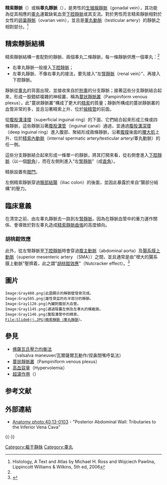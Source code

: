 {{Infobox vein
| Name        = 精索靜脈
| Latin       = Vena testicularis, <br/>vena spermatica
| Image       = Gray590.png
| Caption     = Spermatic veins.
| Image2      =
| Caption2    =
| DrainsFrom  =
| Source      = {{le|Pampiniform plexus}}
| DrainsTo    = [[下腔靜脈|下腔靜脈]]、{{le|left renal vein}}
| Artery      = {{le|Testicular artery}}
<!--
| GraySubject = 173
| GrayPage    = 678
| DorlandsPre = v_04
| DorlandsSuf = 12848708
-->
}}
'''精索靜脈'''（{{lang-en|spermatic vein}}）或稱'''睾丸靜脈'''（{{lang|en|'''testicular vein'''}}），是男性的[[生殖腺靜脈|生殖腺靜脈]]（gonadal vein），其功能為從其相應的[[睾丸|睾丸]]運載缺氧血至[[下腔靜脈|下腔靜脈]]或其支流。對於男性而言精索靜脈相對於女性的[[卵巢靜脈|卵巢靜脈]]（ovarian vein），並且是[[睾丸動脈|睾丸動脈]]（testicular artery）的靜脈之相對部分。<ref name="speraticveinhisto">Histology, A Text and Atlas by Michael H. Ross and Wojciech Pawlina, Lippincott Williams & Wilkins, 5th ed, 2006</ref>

==精索靜脈結構== 
精索靜脈結構一套配對的靜脈、兩個睾丸二條靜脈，每一條靜脈供應一個睾丸：<ref name="speraticveinhisto" />
* 右睾丸靜脈一般接入[[下腔靜脈|下腔靜脈]]；
* 左睾丸靜脈、不像右睾丸的接法，要先接入“左[[腎靜脈|腎靜脈]]（renal vein）”、再接入下腔靜脈。

靜脈從[[睾丸|睾丸]]的背面出現，並接收來自於[[附睾|附睾]]的分支靜脈；接著這些分支靜脈結合起來，形成一股錯綜複雜的神經叢、稱為[[蔓狀靜脈叢|蔓狀靜脈叢]]（Pampiniform venous plexus），此"蔓狀靜脈叢"構成了更大的[[精索|精索]]的質量；靜脈所構成的蔓狀靜脈叢的血管非常的多，並且沿著精索上升、位於[[输精管|输精管]]的前面。

從[[腹股溝淺環|腹股溝淺環]]（superficial inguinal ring）的下面、它們結合起來形成三條或四條靜脈，這些靜脈沿著[[腹股溝管|腹股溝管]]（inguinal canal）通過，並通過[[腹股溝深環|腹股溝深環]]（deep inguinal ring）進入腹部、聚結形成兩條靜脈，沿著[[腹膜|腹膜]]後面的[[腰大肌|腰大肌]]上升、位於[[睾丸動脈|精索內動脈]]（internal spermatic artery/testicular artery/睾丸動脈）的任一側。

這些分支靜脈結合起來形成一條單一的靜脈，將其打開來看，從右側會進入[[下腔靜脈|下腔靜脈]]（以一個[[角#角的种类|銳角]]），而在左側則進入“左[[腎靜脈|腎靜脈]]”（成[[直角|直角]]）。

精脈設置有[[閥門|閥門]]。

左側精索靜脈穿過[[髂部結腸|髂部結腸]]（iliac colon）的後面，並因此暴露於來自“腸部分結構”的壓力。

== 臨床意義 ==
{{See also|精索靜脈曲張}}

在清空之前、由左睾丸靜脈去一路到左[[腎靜脈|腎靜脈]]，因為在靜脈血管中的重力運作關係、會導致於對左睾丸造成[[精索靜脈曲張|精索靜脈曲張]]的高度傾向。

===胡桃鉗效應===
{{see also|胡桃夹综合征}}

此外，從左腎靜脈至[[下腔靜脈|下腔靜脈]]時會穿過[[腹主動脈|腹主動脈]]（abdominal aorta）及[[腸系膜上動脈|腸系膜上動脈]]（superior mesenteric artery （SMA））之間，並且通常是由"增大的腸系膜上動脈"壓擠着，此之謂"[[胡桃夹综合征|胡桃鉗效應]]"（Nutcracker effect）。<ref name="VB">{{cite book |author=Romer, Alfred Sherwood |author2=Parsons, Thomas S. |year=1977 |title=The Vertebrate Body |publisher=Holt-Saunders International |location= Philadelphia, PA|pages= 385–386 |isbn= 0-03-910284-X}}</ref>

==圖片==
<gallery>
 Image:Gray480.png|此圖顯示的靜脈壁發育完成。
 Image:Gray585.png|雄性骨盆的右半部分的靜脈。
 Image:Gray1120.png|內臟對腹部大血管。
 Image:Gray1145.png|通過陰囊左側及左睾丸的橫截面。
 Image:Gray1146.png|腹股溝管中的精索。
 File:Slide6jj.JPG|精索靜脈（睾丸靜脈）。
</gallery>

==參見==
*[[佛薩瓦氏壓力均衡法|佛薩瓦氏壓力均衡法]]（valsalva maneuver/瓦爾薩爾瓦動作/捏鼻閉嘴呼氣法）
*[[蔓狀靜脈叢|蔓狀靜脈叢]]（Pampiniform venous plexus）
*[[高血容量|高血容量]]（Hypervolemia）
*[[超濾作用|超濾作用]]（{{link-en|hyperfiltration|Ultrafiltration （renal）}}）

== 参考文献  ==
{{Gray's}}
{{Reflist|2}}

== 外部連結 ==
* [http://ect.downstate.edu/courseware/haonline/labs/l40/130103.htm Anatomy photo:40:13-0103] {{Wayback|url=http://ect.downstate.edu/courseware/haonline/labs/l40/130103.htm |date=20151123090942 }} - "Posterior Abdominal Wall: Tributaries to the Inferior Vena Cava"
{{-}}
{{Veins}}

[[Category:躯干静脉|Category:躯干静脉]]
[[Category:睾丸|Category:睾丸]]